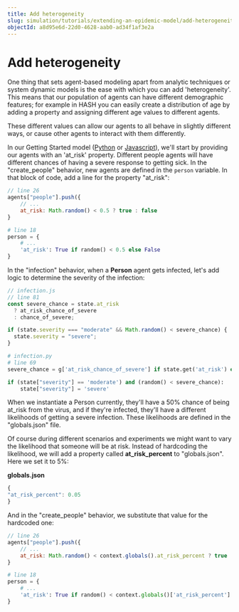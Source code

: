 ```yaml
---
title: Add heterogeneity
slug: simulation/tutorials/extending-an-epidemic-model/add-heterogeneity
objectId: a8d95e6d-22d0-4628-aab0-ad34f1af3e2a
---
```


# Add heterogeneity

One thing that sets agent-based modeling apart from analytic techniques or system dynamic models is the ease with which you can add 'heterogeneity'. This means that our population of agents can have different demographic features; for example in HASH you can easily create a distribution of age by adding a property and assigning different age values to different agents.

These different values can allow our agents to all behave in slightly different ways, or cause other agents to interact with them differently.

In our Getting Started model \([Python](/@hash/getting-started-base-python) or [Javascript](/@hash/getting-started-base)\), we'll start by providing our agents with an 'at_risk' property. Different people agents will have different chances of having a severe response to getting sick. In the "create_people" behavior, new agents are defined in the `person` variable. In that block of code, add a line for the property "at_risk":

<Tabs>
<Tab title="JavaScript" >

```javascript
// line 26
agents["people"].push({
    // ...
    at_risk: Math.random() < 0.5 ? true : false
}
```

</Tab>

<Tab title="Python" >

```python
# line 18
person = {
    # ...
    'at_risk': True if random() < 0.5 else False
}
```

</Tab>
</Tabs>

In the "infection" behavior, when a **Person** agent gets infected, let's add logic to determine the severity of the infection:

<Tabs>
<Tab title="JavaScript" >

```javascript
// infection.js
// line 81
const severe_chance = state.at_risk
  ? at_risk_chance_of_severe
  : chance_of_severe;

if (state.severity === "moderate" && Math.random() < severe_chance) {
  state.severity = "severe";
}
```

</Tab>

<Tab title="Python" >

```python
# infection.py
# line 69
severe_chance = g['at_risk_chance_of_severe'] if state.get('at_risk') else g['chance_of_severe']

if (state["severity"] == 'moderate') and (random() < severe_chance):
    state["severity"] = 'severe'
```

</Tab>
</Tabs>

When we instantiate a Person currently, they'll have a 50% chance of being at_risk from the virus, and if they're infected, they'll have a different likelihoods of getting a severe infection. These likelihoods are defined in the "globals.json" file.

Of course during different scenarios and experiments we might want to vary the likelihood that someone will be at risk. Instead of hardcoding the likelihood, we will add a property called **at_risk_percent** to "globals.json". Here we set it to 5%:

**globals.json**

```javascript
{
"at_risk_percent": 0.05
}
```

And in the "create_people" behavior, we substitute that value for the hardcoded one:

<Tabs>
<Tab title="JavaScript" >

```javascript
// line 26
agents["people"].push({
    // ...
    at_risk: Math.random() < context.globals().at_risk_percent ? true : false,
}
```

</Tab>

<Tab title="Python" >

```python
# line 18
person = {
    # ...
    'at_risk': True if random() < context.globals()['at_risk_percent'] else False
}
```

</Tab>
</Tabs>

